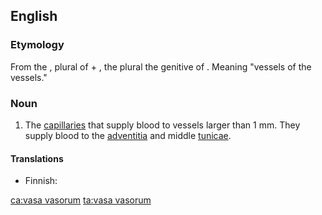 ==English==

===Etymology===
From the {{etyl|la|en}} {{m|la|vasa}}, plural of {{m|la|vas||vessel}} + {{m|la|vasorum}}, the plural the genitive of {{m|la|vas||vessel}}. Meaning "vessels of the vessels."

===Noun===
{{en-plural noun}}

# {{lb|en|anatomy}} The [[capillary|capillaries]] that supply blood to vessels larger than 1 mm. They supply blood to the [[adventitia]] and middle [[tunica]]e.

====Translations====
{{trans-top|capillaries that supply blood to vessels}}
* Finnish: {{t|fi|suonenseinämäsuonet|p}}
{{trans-mid}}
{{trans-bottom}}

[[ca:vasa vasorum]]
[[ta:vasa vasorum]]